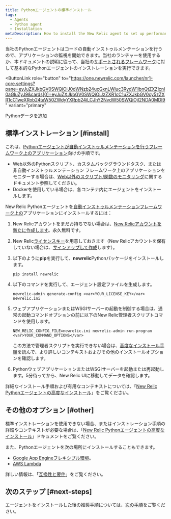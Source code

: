```yaml
---
title: Pythonエージェントの標準インストール
tags:
  - Agents
  - Python agent
  - Installation
metaDescription: How to install the New Relic agent to set up performance monitoring for a Python application.
---
```


当社のPythonエージェントはコードの自動インストゥルメンテーションを行うので、アプリケーションの監視を開始できます。当社のランチャーを使用するか、本ドキュメントの説明に従って、当社の[サポートされるフレームワーク](/docs/agents/python-agent/getting-started/instrumented-python-packages)に対して基本的なPythonエージェントのインストレーションを実行できます。

<ButtonLink
  role="button"
  to="https://one.newrelic.com/launcher/nr1-core.settings?pane=eyJuZXJkbGV0SWQiOiJ0dWNzb24ucGxnLWluc3RydW1lbnQtZXZlcnl0aGluZyJ9&cards[0]=eyJuZXJkbGV0SWQiOiJzZXR1cC1uZXJkbGV0cy5zZXR1cC1weXRob24taW50ZWdyYXRpb24iLCJhY2NvdW50SWQiOjI2NDA0MDl9"
  variant="primary"
>
  Pythonデータを追加
</ButtonLink>

## 標準インストレーション [#install]

これは、[Pythonエージェントが自動インストゥルメンテーションを行うフレームワーク上のアプリケーション](/docs/agents/python-agent/getting-started/instrumented-python-packages)向けの手順です。

* Web以外のPythonスクリプト、カスタムバックグラウンドタスク、または非自動インストゥルメンテーション フレームワーク上のアプリケーションをモニターする場合は、[Web以外のスクリプト/関数のモニタリング](/docs/agents/python-agent/supported-features/python-background-tasks)に関するドキュメント参照してください。
* Dockerを使用している場合は、各コンテナ内にエージェントをインストールします。

New Relic Pythonエージェントを[自動インストゥルメンテーションフレームワーク上の](/docs/agents/python-agent/getting-started/instrumented-python-packages)アプリケーションにインストールするには：

1. New Relicアカウントをまだお持ちでない場合は、[New Relicアカウントを新たに作成します](https://newrelic.com/signup)。永久無料です。

2. New Relic[ライセンスキー](/docs/subscriptions/license-key)を用意しておきます（New Relicアカウントを保有していない場合は、[サインアップして作成](https://newrelic.com/signup)します）。

3. 以下のように**pip**を実行して、**newrelic**Pythonパッケージをインストールします。

   ```
   pip install newrelic
   ```

4. 以下のコマンドを実行して、エージェント設定ファイルを生成します。

   ```
   newrelic-admin generate-config <var>YOUR_LICENSE_KEY</var> newrelic.ini
   ```

5. ウェブアプリケーションまたはWSGIサーバーの起動を制御する場合は、通常の起動コマンドオプションの前に以下のNew Relic管理者スクリプトコマンドを使用します。

   ```
   NEW_RELIC_CONFIG_FILE=newrelic.ini newrelic-admin run-program <var>YOUR_COMMAND_OPTIONS</var>
   ```

   この方法で管理者スクリプトを実行できない場合は、[高度なインストール手順](/docs/agents/python-agent/installation-configuration/python-agent-installation)を読んで、より詳しいコンテキストおよびその他のインストールオプションを確認します。

6. PythonウェブアプリケーションまたはWSGIサーバーを起動または再起動します。5分待ってから、New Relic UIに移動してデータを確認します。

詳細なインストール手順および有用なコンテキストについては、「[New Relic Pythonエージェントの高度なインストール](/docs/agents/python-agent/installation-configuration/python-agent-installation)」をご覧ください。

## その他のオプション [#other]

標準インストレーションを使用できない場合、またはインストレーション手順の詳細やコンテキストが必要な場合は、「[New Relic Pythonエージェントの高度なインストール](/docs/agents/python-agent/installation-configuration/python-agent-installation)」ドキュメントをご覧ください。

また、Pythonエージェントを次の場所にインストールすることもできます。

* [Google App Engineフレキシブル環境](/docs/agents/python-agent/hosting-services/install-new-relic-python-agent-gae-flexible-environment)。
* [AWS Lambda](https://docs.newrelic.com/docs/serverless-function-monitoring/aws-lambda-monitoring/enable-lambda-monitoring/instrument-example/)

詳しい情報は、「[互換性と要件](/docs/agents/python-agent/getting-started/compatibility-requirements-python-agent)」をご覧ください。

## 次のステップ [#next-steps]

エージェントをインストールした後の推奨手順については、[次の手順](/docs/agents/python-agent/installation-configuration/python-agent-installation#next-steps)をご覧ください。